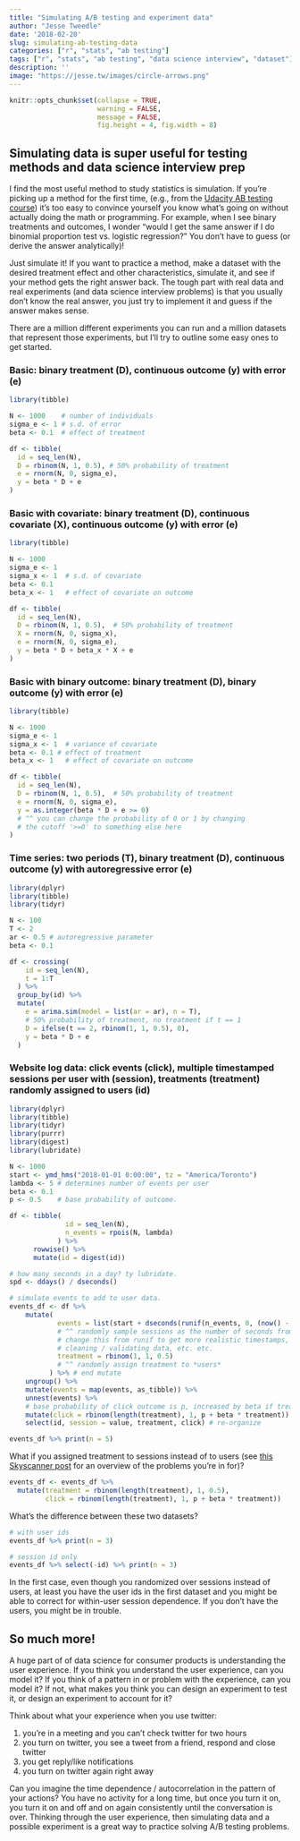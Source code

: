 ```yaml
---
title: "Simulating A/B testing and experiment data"
author: "Jesse Tweedle"
date: '2018-02-20'
slug: simulating-ab-testing-data
categories: ["r", "stats", "ab testing"]
tags: ["r", "stats", "ab testing", "data science interview", "dataset"]
description: ''
image: "https://jesse.tw/images/circle-arrows.png"
---
```


```r
knitr::opts_chunk$set(collapse = TRUE, 
                      warning = FALSE, 
                      message = FALSE,
                      fig.height = 4, fig.width = 8)
```

## Simulating data is super useful for testing methods and data science interview prep

I find the most useful method to study statistics is simulation. If you're picking up a method for the first time, (e.g., from the [Udacity AB testing course](https://www.udacity.com/course/ab-testing--ud257)) it's too easy to convince yourself you know what's going on without actually doing the math or programming. For example, when I see binary treatments and outcomes, I wonder "would I get the same answer if I do binomial proportion test vs. logistic regression?" You don't have to guess (or derive the answer analytically)!

Just simulate it! If you want to practice a method, make a dataset with the desired treatment effect and other characteristics, simulate it, and see if your method gets the right answer back. The tough part with real data and real experiments (and data science interview problems) is that you usually don't know the real answer, you just try to implement it and guess if the answer makes sense.

There are a million different experiments you can run and a million datasets that represent those experiments, but I'll try to outline some easy ones to get started.

### Basic: binary treatment (D), continuous outcome (y) with error (e)

``` r
library(tibble)

N <- 1000    # number of individuals
sigma_e <- 1 # s.d. of error
beta <- 0.1  # effect of treatment

df <- tibble(
  id = seq_len(N), 
  D = rbinom(N, 1, 0.5), # 50% probability of treatment
  e = rnorm(N, 0, sigma_e),
  y = beta * D + e
)
```


### Basic with covariate: binary treatment (D), continuous covariate (X), continuous outcome (y) with error (e)

``` r
library(tibble)

N <- 1000
sigma_e <- 1
sigma_x <- 1  # s.d. of covariate
beta <- 0.1   
beta_x <- 1   # effect of covariate on outcome

df <- tibble(
  id = seq_len(N), 
  D = rbinom(N, 1, 0.5),  # 50% probability of treatment
  X = rnorm(N, 0, sigma_x),
  e = rnorm(N, 0, sigma_e),
  y = beta * D + beta_x * X + e
)
```


### Basic with binary outcome: binary treatment (D), binary outcome (y) with error (e)

``` r
library(tibble)

N <- 1000
sigma_e <- 1
sigma_x <- 1  # variance of covariate
beta <- 0.1 # effect of treatment
beta_x <- 1   # effect of covariate on outcome

df <- tibble(
  id = seq_len(N), 
  D = rbinom(N, 1, 0.5),  # 50% probability of treatment
  e = rnorm(N, 0, sigma_e),
  y = as.integer(beta * D + e >= 0)
  # ^^ you can change the probability of 0 or 1 by changing 
  # the cutoff '>=0' to something else here
)
```


### Time series: two periods (T), binary treatment (D), continuous outcome (y) with autoregressive error (e)  

``` r
library(dplyr)
library(tibble)
library(tidyr)

N <- 100
T <- 2
ar <- 0.5 # autoregressive parameter
beta <- 0.1

df <- crossing(
    id = seq_len(N),
    t = 1:T
  ) %>%
  group_by(id) %>% 
  mutate(
    e = arima.sim(model = list(ar = ar), n = T),
    # 50% probability of treatment, no treatment if t == 1
    D = ifelse(t == 2, rbinom(1, 1, 0.5), 0),  
    y = beta * D + e
  )
```

### Website log data: click events (click), multiple timestamped sessions per user with (session), treatments (treatment) randomly assigned to users (id)

``` r
library(dplyr)
library(tibble)
library(tidyr)
library(purrr)
library(digest)
library(lubridate)

N <- 1000
start <- ymd_hms("2018-01-01 0:00:00", tz = "America/Toronto")
lambda <- 5 # determines number of events per user
beta <- 0.1
p <- 0.5    # base probability of outcome.

df <- tibble(
              id = seq_len(N), 
              n_events = rpois(N, lambda)
            ) %>% 
      rowwise() %>% 
      mutate(id = digest(id))

# how many seconds in a day? ty lubridate.
spd <- ddays() / dseconds()

# simulate events to add to user data.
events_df <- df %>% 
    mutate(
            events = list(start + dseconds(runif(n_events, 0, (now() - start) / dseconds()))),
            # ^^ randomly sample sessions as the number of seconds from start date, then add to start date
            # change this from runif to get more realistic timestamps, use different timezones to practice
            # cleaning / validating data, etc. etc.
            treatment = rbinom(1, 1, 0.5)
            # ^^ randomly assign treatment to *users*
          ) %>% # end mutate
    ungroup() %>% 
    mutate(events = map(events, as_tibble)) %>% 
    unnest(events) %>% 
    # base probability of click outcome is p, increased by beta if treated
    mutate(click = rbinom(length(treatment), 1, p + beta * treatment)) %>% 
    select(id, session = value, treatment, click) # re-organize

events_df %>% print(n = 5)
```


What if you assigned treatment to sessions instead of to users (see [this Skyscanner post](https://towardsdatascience.com/the-second-ghost-of-experimentation-the-fallacy-of-session-based-metrics-fb65006d30ff) for an overview of the problems you're in for)?

``` r
events_df <- events_df %>% 
  mutate(treatment = rbinom(length(treatment), 1, 0.5),
         click = rbinom(length(treatment), 1, p + beta * treatment))
```

What's the difference between these two datasets?

``` r
# with user ids
events_df %>% print(n = 3)

# session id only
events_df %>% select(-id) %>% print(n = 3)
```

In the first case, even though you randomized over sessions instead of users, at least you have the user ids in the first dataset and you might be able to correct for within-user session dependence. If you don't have the users, you might be in trouble.

## So much more!

A huge part of of data science for consumer products is understanding the user experience. If you think you understand the user experience, can you model it? If you think of a pattern in or problem with the experience, can you model it? If not, what makes you think you can design an experiment to test it, or design an experiment to account for it?

Think about what your experience when you use twitter:

1. you're in a meeting and you can't check twitter for two hours
2. you turn on twitter, you see a tweet from a friend, respond and close twitter
3. you get reply/like notifications
4. you turn on twitter again right away

Can you imagine the time dependence / autocorrelation in the pattern of your actions? You have no activity for a long time, but once you turn it on, you turn it on and off and on again consistently until the conversation is over. Thinking through the user experience, then simulating data and a possible experiment is a great way to practice solving A/B testing problems.

